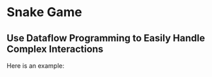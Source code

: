 
# Snake Game

## Use Dataflow Programming to Easily Handle Complex Interactions

Here is an example:

<SnackGameView />
